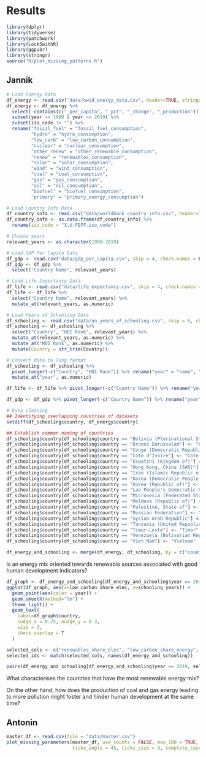 # Results

```r
library(dplyr)
library(tidyverse)
library(patchwork)
library(Lock5withR)
library(ggpubr)
library(stringr)
source("R/plot_missing_patterns.R")
```

## Jannik

```r
# Load Energy Data
df_energy <- read.csv("data/owid_energy_data.csv", header=TRUE, stringsAsFactors=FALSE)
df_energy <- df_energy %>% 
  select(-contains(c("_per_capita", "_pct", "_change", "_production"))) %>%
  subset(year >= 1990 & year <= 2019) %>%
  subset(iso_code != "") %>%
  rename("fossil_fuel" = "fossil_fuel_consumption", 
         "hydro" = "hydro_consumption", 
         "low_carb" = "low_carbon_consumption", 
         "nuclear" = "nuclear_consumption", 
         "other_renew" = "other_renewable_consumption", 
         "renew" = "renewables_consumption", 
         "solar" = "solar_consumption", 
         "wind" = "wind_consumption", 
         "coal" = "coal_consumption", 
         "gas" = "gas_consumption", 
         "oil" = "oil_consumption", 
         "biofuel" = "biofuel_consumption", 
         "primary" = "primary_energy_consumption")

# Load Country Info Data
df_country_info <- read.csv("data/worldbank_country_info.csv", header=TRUE, stringsAsFactors=FALSE, encoding = "UTF-8")
df_country_info <- as.data.frame(df_country_info) %>% 
  rename(iso_code = "X.U.FEFF.iso_code")

# Choose years
relevant_years <- as.character(1990:2019)

# Load GDP Per Capita Data
df_gdp <- read.csv("data/gdp_per_capita.csv", skip = 4, check.names = FALSE)
df_gdp <- df_gdp %>%
  select("Country Name", relevant_years)

# Load Life Expectancy Data
df_life <- read.csv("data/life_expectancy.csv", skip = 4, check.names = FALSE)
df_life <- df_life %>%
  select("Country Name", relevant_years) %>%
  mutate_at(relevant_years, as.numeric)

# Load Years of Schooling Data
df_schooling <- read.csv("data/un_years_of_schooling.csv", skip = 6, check.names = FALSE)
df_schooling <- df_schooling %>%
  select("Country", "HDI Rank", relevant_years) %>%
  mutate_at(relevant_years, as.numeric) %>%
  mutate_at("HDI Rank", as.numeric) %>%
  mutate(Country = str_trim(Country))
```

```r
# Convert data to long format
df_schooling <- df_schooling %>% 
  pivot_longer(-c("Country", "HDI Rank")) %>% rename("year" = "name", "schooling_years" = "value", "hdi_rank" = "HDI Rank", "country"="Country") %>%
  mutate_at("year", as.numeric)

df_life <- df_life %>% pivot_longer(-c("Country Name")) %>% rename("year" = "name", "life_expectancy" = "value", "country" = "Country Name")

df_gdp <- df_gdp %>% pivot_longer(-c("Country Name")) %>% rename("year" = "name", "gdp" = "value", "country" = "Country Name")
```

```r
# Data cleaning
## Identifying overlapping countries of datasets
setdiff(df_schooling$country, df_energy$country)

## Establish common naming of countries
df_schooling$country[df_schooling$country == "Bolivia (Plurinational State of)"] <- "Bolivia"
df_schooling$country[df_schooling$country == "Brunei Darussalam"] <- "Brunei"
df_schooling$country[df_schooling$country == "Congo (Democratic Republic of the)"] <- "Democratic Republic of Congo"
df_schooling$country[df_schooling$country == "Côte d'Ivoire"] <- "Cote d'Ivoire"
df_schooling$country[df_schooling$country == "Eswatini (Kingdom of)"] <- "Eswatini"
df_schooling$country[df_schooling$country == "Hong Kong, China (SAR)"] <- "Hong Kong"
df_schooling$country[df_schooling$country == "Iran (Islamic Republic of)"] <- "Iran"
df_schooling$country[df_schooling$country == "Korea (Democratic People's Rep. of)"] <- "North Korea"
df_schooling$country[df_schooling$country == "Korea (Republic of)"] <- "South Korea"
df_schooling$country[df_schooling$country == "Lao People's Democratic Republic"] <- "Laos"
df_schooling$country[df_schooling$country == "Micronesia (Federated States of)"] <- "Micronesia"
df_schooling$country[df_schooling$country == "Moldova (Republic of)"] <- "Moldova"
df_schooling$country[df_schooling$country == "Palestine, State of"] <- "Palestine"
df_schooling$country[df_schooling$country == "Russian Federation"] <- "Russia"
df_schooling$country[df_schooling$country == "Syrian Arab Republic"] <- "Syria"
df_schooling$country[df_schooling$country == "Tanzania (United Republic of)"] <- "Tanzania"
df_schooling$country[df_schooling$country == "Timor-Leste"] <- "Timor"
df_schooling$country[df_schooling$country == "Venezuela (Bolivarian Republic of)"] <- "Venezuela"
df_schooling$country[df_schooling$country == "Viet Nam"] <- "Vietnam"
```

```r
df_energy_and_schooling <- merge(df_energy, df_schooling, by = c("country", "year"), all.x = TRUE)
```

Is an energy mix oriented towards renewable sources associated with good human development indicators? 

```r
df_graph <- df_energy_and_schooling[df_energy_and_schooling$year == 2019,]
ggplot(df_graph, aes(x=low_carbon_share_elec, y=schooling_years)) +
  geom_point(aes(color = year)) +
  geom_smooth(method="lm") +
  theme_light() + 
  geom_text(
    label=df_graph$country, 
    nudge_x = 0.25, nudge_y = 0.3,
    size = 3,
    check_overlap = T
  )
```
```r
selected_cols <- c("renewables_share_elec", "low_carbon_share_energy", "hdi_rank", "schooling_years")
selected_ids <- match(selected_cols, names(df_energy_and_schooling))

pairs(df_energy_and_schooling[df_energy_and_schooling$year == 2019, selected_ids])
```

What characterises the countries that have the most renewable energy mix? 




On the other hand, how does the production of coal and gas energy leading to more pollution might foster and hinder human development at the same time?

## Antonin

```r
master_df <- read.csv(file = "data/master.csv")
plot_missing_parameters(master_df, use_counts = FALSE, max_100 = TRUE, 
                        ticks_angle = 45, ticks_size = 9, complete_cases_size = 3.5, complete_cases_hjust = 0.1, y_ticks_size = 9)
```



